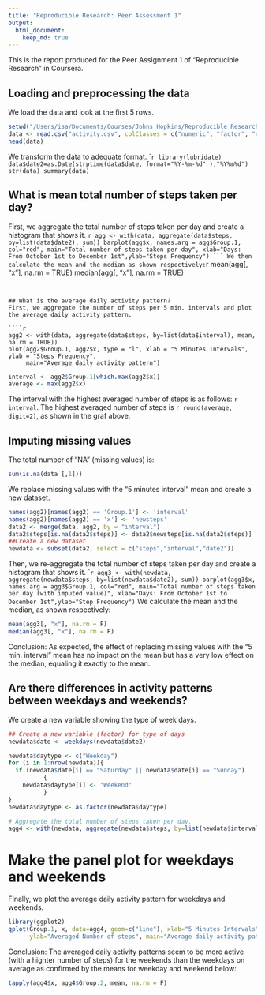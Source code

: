 ```yaml
---
title: "Reproducible Research: Peer Assessment 1"
output: 
  html_document:
    keep_md: true
---
```

This is the report produced for the Peer Assignment 1 of "Reproducible Research" in Coursera.


## Loading and preprocessing the data

We load the data and look at the first 5 rows.
```r
setwd("/Users/isa/Documents/Courses/Johns Hopkins/Reproducible Research/Week2/RepData_PeerAssessment1")
data <- read.csv("activity.csv", colClasses = c("numeric", "factor", "numeric"))
head(data)
```

We transform the data to adequate format.
````r
library(lubridate)
data$date2=as.Date(strptime(data$date, format="%Y-%m-%d" ),"%Y%m%d")
str(data)
summary(data)
```


## What is mean total number of steps taken per day?
First, we aggregate the total number of steps taken per day and create a histogram that shows it.
````r
agg <- with(data, aggregate(data$steps, by=list(data$date2), sum))
barplot(agg$x, names.arg = agg$Group.1, col="red", main="Total number of steps taken per day", xlab="Days: From October 1st to December 1st",ylab="Steps Frequency")
```
We then calculate the mean and the median as shown respectively:
````r
mean(agg[, "x"], na.rm = TRUE)
median(agg[, "x"], na.rm = TRUE)
```


## What is the average daily activity pattern?
First, we aggregate the number of steps per 5 min. intervals and plot the average daily activity pattern.

````r
agg2 <- with(data, aggregate(data$steps, by=list(data$interval), mean, na.rm = TRUE))
plot(agg2$Group.1, agg2$x, type = "l", xlab = "5 Minutes Intervals", ylab = "Steps Frequency", 
     main="Average daily activity pattern")
```

```r
interval <- agg2$Group.1[which.max(agg2$x)]
average <- max(agg2$x)
```

The interval with the highest averaged number of steps is as follows: `r interval`. The highest averaged number of steps is `r round(average, digit=2)`, as shown in the graf above.

## Imputing missing values
The total number of "NA" (missing values) is:
```r
sum(is.na(data [,1]))
```
We replace missing values with the "5 minutes interval" mean and create a new dataset.
```r
names(agg2)[names(agg2) == 'Group.1'] <- 'interval'
names(agg2)[names(agg2) == 'x'] <- 'newsteps'
data2 <- merge(data, agg2, by = "interval")
data2$steps[is.na(data2$steps)] <- data2$newsteps[is.na(data2$steps)]
##Create a new dataset
newdata <- subset(data2, select = c("steps","interval","date2"))
```
Then, we re-aggregate the total number of steps taken per day and create a histogram that shows it.
````r
agg3 <- with(newdata, aggregate(newdata$steps, by=list(newdata$date2), sum))
barplot(agg3$x, names.arg = agg3$Group.1, col="red", main="Total number of steps taken per day (with imputed value)", xlab="Days: From October 1st to December 1st",ylab="Step Frequency")
```
We calculate the mean and the median, as shown respectively:
```r
mean(agg3[, "x"], na.rm = F)
median(agg3[, "x"], na.rm = F)
```
Conclusion: As expected, the effect of replacing missing values with the "5 min. interval" mean has no impact on the mean but has a very low effect on the median, equaling it exactly to the mean.

## Are there differences in activity patterns between weekdays and weekends?
We create a new variable showing the type of week days.
```r
## Create a new variable (factor) for type of days
newdata$date <- weekdays(newdata$date2)

newdata$daytype <- c("Weekday")
for (i in 1:nrow(newdata)){
  if (newdata$date[i] == "Saturday" || newdata$date[i] == "Sunday")
          {
    newdata$daytype[i] <- "Weekend"
          }
}
newdata$daytype <- as.factor(newdata$daytype)

# Aggregate the total number of steps taken per day.
agg4 <- with(newdata, aggregate(newdata$steps, by=list(newdata$interval, newdata$daytype), mean))
```

# Make the panel plot for weekdays and weekends
Finally, we plot the average daily activity pattern for weekdays and weekends.
```r
library(ggplot2)
qplot(Group.1, x, data=agg4, geom=c("line"), xlab="5 Minutes Intervals", 
      ylab="Averaged Number of steps", main="Average daily activity pattern for Weekday and Weekend (with imputed values)") + facet_wrap(~ Group.2, ncol=1)
```
Conclusion: The averaged daily activity patterns seem to be more active (with a highter number of steps) for the weekends than the weekdays on average as confirmed by the means for weekday and weekend below:
```r
tapply(agg4$x, agg4$Group.2, mean, na.rm = F)
```
